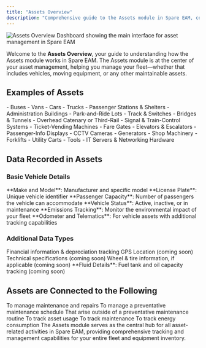 ```yaml
---
title: "Assets Overview"
description: "Comprehensive guide to the Assets module in Spare EAM, covering asset types, data management, and integrations for effective fleet and equipment management"
---
```


![Assets Overview Dashboard showing the main interface for asset management in Spare EAM](/images/spare-eam/assets-overview-dashboard.png)

Welcome to the **Assets Overview**, your guide to understanding how the Assets module works in Spare EAM. The Assets module is at the center of your asset management, helping you manage your fleet—whether that includes vehicles, moving equipment, or any other maintainable assets.

## Examples of Assets

<CardGroup cols={2}>
  <Card title="Vehicles">
    - Buses
    - Vans
    - Cars  
    - Trucks
  </Card>
  <Card title="Facilities">
    - Passenger Stations & Shelters
    - Administration Buildings
    - Park-and-Ride Lots
  </Card>
  <Card title="Infrastructure">
    - Track & Switches
    - Bridges & Tunnels
    - Overhead Catenary or Third-Rail
    - Signal & Train-Control Systems
  </Card>
  <Card title="Equipment">
    - Ticket-Vending Machines
    - Fare Gates
    - Elevators & Escalators
    - Passenger-Info Displays
    - CCTV Cameras
    - Generators
    - Shop Machinery
  </Card>
</CardGroup>

<CardGroup cols={2}>
  <Card title="Non-Revenue Service Vehicles">
    - Forklifts
    - Utility Carts
  </Card>
  <Card title="Miscellaneous Assets">
    - Tools
    - IT Servers & Networking Hardware
  </Card>
</CardGroup>

## Data Recorded in Assets

### Basic Vehicle Details

<CardGroup cols={2}>
  <Card title="Identification" icon="id-card">
    **Make and Model**: Manufacturer and specific model
    **License Plate**: Unique vehicle identifier
  </Card>
  <Card title="Operational Data" icon="gauge">
    **Passenger Capacity**: Number of passengers the vehicle can accommodate
    **Vehicle Status**: Active, inactive, or in maintenance
  </Card>
  <Card title="Environmental Impact" icon="leaf">
    **Emissions Tracking**: Monitor the environmental impact of your fleet
  </Card>
  <Card title="Usage Tracking" icon="clock">
    **Odometer and Telematics**: For vehicle assets with additional tracking capabilities
  </Card>
</CardGroup>

### Additional Data Types

<CardGroup cols={2}>
  <Card title="Financial Information" icon="dollar-sign">
    Financial information & depreciation tracking
  </Card>
  <Card title="GPS Location" icon="location-dot">
    GPS Location (coming soon)
  </Card>
  <Card title="Specifications" icon="list">
    Technical specifications (coming soon)
  </Card>
  <Card title="Wheel & Tire Details" icon="circle">
    Wheel & tire information, if applicable (coming soon)
  </Card>
</CardGroup>

<Note>
**Fluid Details**: Fuel tank and oil capacity tracking (coming soon)
</Note>

## Assets are Connected to the Following

<CardGroup cols={2}>
  <Card title="Work Orders" href="https://help.sparelabs.com/en/articles/11159728-work-order-management">
    To manage maintenance and repairs
  </Card>
  <Card title="Service Programs and Reminders" href="https://help.sparelabs.com/en/articles/11159754-service-programs-service-reminders">
    To manage a preventative maintenance schedule
  </Card>
  <Card title="Issues" href="https://help.sparelabs.com/en/articles/11159781-issues-overview">
    That arise outside of a preventative maintenance routine
  </Card>
  <Card title="Meter Entries">
    To track asset usage
  </Card>
</CardGroup>

<CardGroup cols={2}>
  <Card title="Service Entries">
    To track maintenance
  </Card>
  <Card title="Energy Entries">
    To track energy consumption
  </Card>
</CardGroup>

<Info>
The Assets module serves as the central hub for all asset-related activities in Spare EAM, providing comprehensive tracking and management capabilities for your entire fleet and equipment inventory.
</Info>